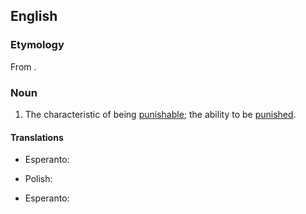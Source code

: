 ==English==

===Etymology===
{{root|en|ine-pro|*kʷey-}}
From {{suffix|en|punish|ability}}.

===Noun===
{{en-noun|-|+}}

# The characteristic of being [[punishable]]; the ability to be [[punish]]ed.

====Translations====
{{trans-top|characteristic of being punishable}}
* Esperanto: {{t|eo|punindo}}
{{trans-mid}}
* Polish: {{t+|pl|karalność|f}}
{{trans-bottom}}
{{trans-top|ability to be punished}}
* Esperanto: {{t|eo|puneblo}}
{{trans-mid}}
{{trans-bottom}}